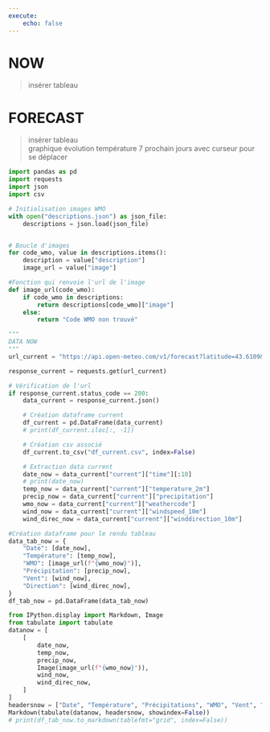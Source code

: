 ```yaml
---
execute:
    echo: false
---
```

# NOW

> insérer tableau

# FORECAST


> insérer tableau  
> graphique évolution température 7 prochain jours avec curseur pour se déplacer


```python
import pandas as pd
import requests
import json
import csv
```

```python
# Initialisation images WMO
with open("descriptions.json") as json_file:
    descriptions = json.load(json_file)


# Boucle d'images
for code_wmo, value in descriptions.items():
    description = value["description"]
    image_url = value["image"]

#Fonction qui renvoie l'url de l'image
def image_url(code_wmo):
    if code_wmo in descriptions:
        return descriptions[code_wmo]["image"]
    else:
        return "Code WMO non trouvé"
```

```python
"""
DATA NOW
"""
url_current = "https://api.open-meteo.com/v1/forecast?latitude=43.6109&longitude=3.8763&current=temperature_2m,precipitation,weathercode,windspeed_10m,winddirection_10m&timezone=Europe%2FLondon"

response_current = requests.get(url_current)

# Vérification de l'url
if response_current.status_code == 200:
    data_current = response_current.json()

    # Création dataframe current
    df_current = pd.DataFrame(data_current)
    # print(df_current.iloc[:, -1])

    # Création csv associé
    df_current.to_csv("df_current.csv", index=False)

    # Extraction data current
    date_now = data_current["current"]["time"][:10]
    # print(date_now)
    temp_now = data_current["current"]["temperature_2m"]
    precip_now = data_current["current"]["precipitation"]
    wmo_now = data_current["current"]["weathercode"]
    wind_now = data_current["current"]["windspeed_10m"]
    wind_direc_now = data_current["current"]["winddirection_10m"]

#Création dataframe pour le rendu tableau
data_tab_now = {
    "Date": [date_now],
    "Température": [temp_now],
    "WMO": [image_url(f"{wmo_now}")],
    "Précipitation": [precip_now],
    "Vent": [wind_now],
    "Direction": [wind_direc_now],
}
df_tab_now = pd.DataFrame(data_tab_now)

from IPython.display import Markdown, Image
from tabulate import tabulate
datanow = [
    [
        date_now,
        temp_now,
        precip_now,
        Image(image_url(f"{wmo_now}")),
        wind_now,
        wind_direc_now,
    ]
]
headersnow = ["Date", "Température", "Précipitations", "WMO", "Vent", "Direction"]
Markdown(tabulate(datanow, headersnow, showindex=False))
# print(df_tab_now.to_markdown(tablefmt="grid", index=False))
```

